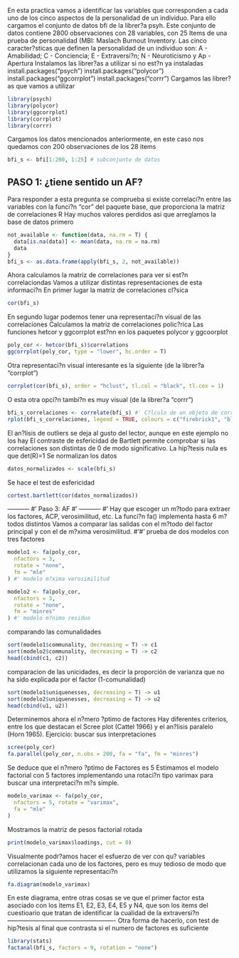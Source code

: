 En esta practica vamos a identificar las variables que corresponden a cada
uno de los cinco aspectos de la personalidad de un individuo.
Para ello cargamos el conjunto de datos bfi de la librer?a psyh.
Este conjunto de datos contiene 2800 observaciones con 28 variables, con 25
Items de una prueba de personalidad (MBI: Maslach Burnout Inventory.
Las cinco caracter?sticas que definen la personalidad de un individuo son:
A - Amabilidad; C - Conciencia; E - Extraversi?n; N - Neuroticismo y Ap - Apertura
Instalamos las librer?as a utilizar si no est?n ya instaladas
install.packages("psych")
install.packages("polycor")
install.packages("ggcorrplot")
install.packages("corrr")
Cargamos las librer?as que vamos a utilizar

```r
library(psych)
library(polycor)
library(ggcorrplot)
library(corrplot)
library(corrr)
```

Cargamos los datos mencionados anteriormente, en este caso
nos quedamos con 200 observaciones de los 28 items

```r
bfi_s <- bfi[1:200, 1:25] # subconjunto de datos
```

PASO 1: ¿tiene sentido un AF?
--------------------------------------
Para responder a esta pregunta se comprueba si existe correlaci?n entre las
variables con la funci?n "cor" del paquete base, que proporciona la matriz
de correlaciones R
Hay muchos valores perdidos asi que arreglamos la base de datos primero

```r
not_available <- function(data, na.rm = T) {
  data[is.na(data)] <- mean(data, na.rm = na.rm)
  data
}
bfi_s <- as.data.frame(apply(bfi_s, 2, not_available))
```

Ahora calculamos la matriz de correlaciones para ver si est?n correlaciondas
Vamos a utilizar distintas representaciones de esta informaci?n
En primer lugar la matriz de correlaciones cl?sica

```r
cor(bfi_s)
```

En segundo lugar podemos tener una representaci?n visual de las correlaciones
Calculamos la matriz de correlaciones polic?rica
Las funciones hetcor y ggcorrplot est?nn en los paquetes polycor y ggcoorplot

```r
poly_cor <- hetcor(bfi_s)$correlations
ggcorrplot(poly_cor, type = "lower", hc.order = T)
```

Otra representaci?n visual interesante es la siguiente (de la librer?a "corrplot")

```r
corrplot(cor(bfi_s), order = "hclust", tl.col = "black", tl.cex = 1)
```

O esta otra opci?n tambi?n es muy visual (de la librer?a "corrr")

```r
bfi_s_correlaciones <- correlate(bfi_s) #' C?lculo de un objeto de correlaciones
rplot(bfi_s_correlaciones, legend = TRUE, colours = c("firebrick1", "black", "darkcyan"), print_cor = TRUE)
```

El an?lisis de outliers se deja al gusto del lector, aunque en este ejemplo no
los hay
El contraste de esfericidad de Bartlett permite comprobar si las correlaciones
son distintas de 0 de modo significativo. La hip?tesis nula es que det(R)=1
Se normalizan los datos

```r
datos_normalizados <- scale(bfi_s)
```

Se hace el test de esfericidad

```r
cortest.bartlett(cor(datos_normalizados))
```

----------- #'
Paso 3: AF  #'
----------- #'
Hay que escoger un m?todo para extraer los factores, ACP, verosimilitud, etc.
La funci?n fa() implementa hasta 6 m?todos distintos
Vamos a comparar las salidas con el m?todo del factor principal y con el de
m?xima verosimilitud.
#'#' prueba de dos modelos con tres factores

```r
modelo1 <- fa(poly_cor,
  nfactors = 3,
  rotate = "none",
  fm = "mle"
) #' modelo m?xima verosimilitud

modelo2 <- fa(poly_cor,
  nfactors = 3,
  rotate = "none",
  fm = "minres"
) #' modelo m?nimo residuo
```

comparando las comunalidades

```r
sort(modelo1$communality, decreasing = T) -> c1
sort(modelo2$communality, decreasing = T) -> c2
head(cbind(c1, c2))
```

comparacion de las unicidades, es decir la proporción de varianza
que no ha sido explicada por el factor (1-comunalidad)

```r
sort(modelo1$uniquenesses, decreasing = T) -> u1
sort(modelo2$uniquenesses, decreasing = T) -> u2
head(cbind(u1, u2))
```

Determinemos ahora el n?mero ?ptimo de factores
Hay diferentes criterios, entre los que destacan el Scree plot (Cattel 1966)
y el an?lisis paralelo (Horn 1965). Ejercicio: buscar sus interpretaciones

```r
scree(poly_cor)
fa.parallel(poly_cor, n.obs = 200, fa = "fa", fm = "minres")
```

Se deduce que el n?mero ?ptimo de Factores es 5
Estimamos el modelo factorial con 5 factores implementando una rotaci?n
tipo varimax para buscar una interpretaci?n m?s simple.

```r
modelo_varimax <- fa(poly_cor,
  nfactors = 5, rotate = "varimax",
  fa = "mle"
)
```

Mostramos la matriz de pesos factorial rotada

```r
print(modelo_varimax$loadings, cut = 0)
```

Visualmente podr?amos hacer el esfuerzo de ver con qu? variables correlacionan cada
uno de los factores, pero es muy tedioso de modo que utilizamos la siguiente
representaci?n

```r
fa.diagram(modelo_varimax)
```

En este diagrama, entre otras cosas se ve que el primer factor esta asociado
con los items E1, E2, E3, E4, E5 y N4, que son los items del cuestioario que
tratan de identificar la cualidad de la extraversi?n
----------------------------------------------------
Otra forma de hacerlo, con test de hip?tesis al final
que contrasta si el numero de factores es suficiente

```r
library(stats)
factanal(bfi_s, factors = 9, rotation = "none")
```

